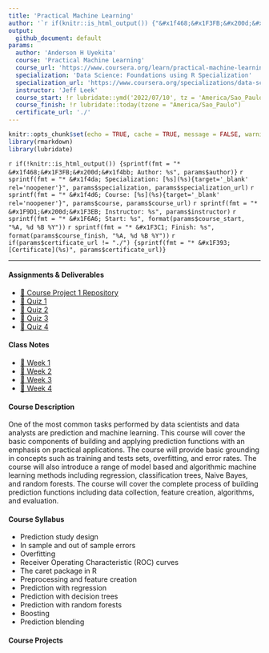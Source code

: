 ```yaml
---
title: 'Practical Machine Learning'
author: '`r if(knitr::is_html_output()) {"&#x1f468;&#x1F3FB;&#x200d;&#x1f4bb; Anderson H Uyekita"} else {NULL}`'
output:
  github_document: default
params:
  author: 'Anderson H Uyekita'
  course: 'Practical Machine Learning'
  course_url: 'https://www.coursera.org/learn/practical-machine-learning'
  specialization: 'Data Science: Foundations using R Specialization'
  specialization_url: 'https://www.coursera.org/specializations/data-science-foundations-r'
  instructor: 'Jeff Leek'
  course_start: !r lubridate::ymd('2022/07/10', tz = 'America/Sao_Paulo')
  course_finish: !r lubridate::today(tzone = "America/Sao_Paulo")
  certificate_url: './'
---
```


```r
knitr::opts_chunk$set(echo = TRUE, cache = TRUE, message = FALSE, warning = FALSE)
library(rmarkdown)
library(lubridate)
```

`r if(!knitr::is_html_output()) {sprintf(fmt = "* &#x1f468;&#x1F3FB;&#x200d;&#x1f4bb; Author: %s", params$author)}`
`r sprintf(fmt = "* &#x1f4da; Specialization: [%s](%s){target='_blank' rel='noopener'}", params$specialization, params$specialization_url)`
`r sprintf(fmt = "* &#x1f4d6; Course: [%s](%s){target='_blank' rel='noopener'}", params$course, params$course_url)`
    `r sprintf(fmt = "* &#x1F9D1;&#x200d;&#x1F3EB; Instructor: %s", params$instructor)`
    `r sprintf(fmt = "* &#x1F6A6; Start: %s", format(params$course_start, "%A, %d %B %Y"))`
    `r sprintf(fmt = "* &#x1F3C1; Finish: %s", format(params$course_finish, "%A, %d %B %Y"))`
`r if(params$certificate_url != "./") {sprintf(fmt = "* &#x1F393; [Certificate](%s)", params$certificate_url)}`

--------------------------------------------------------------------------------

#### Assignments & Deliverables

* [&#x1F680; Course Project 1 Repository](https://github.com/AndersonUyekita/practical-machine-learning_course-project)
* [&#x1F4DD; Quiz 1](./Week 1/quiz-1_practical-machine-learning.md)
* [&#x1F4DD; Quiz 2](./Week 2/quiz-2_practical-machine-learning.md)
* [&#x1F4DD; Quiz 3](./Week 3/quiz-3_practical-machine-learning.md)
* [&#x1F4DD; Quiz 4](./Week 4/quiz-4_practical-machine-learning.md)

#### Class Notes

* [&#x1F4C6; Week 1](./Week 1)
* [&#x1F4C6; Week 2](./Week 2)
* [&#x1F4C6; Week 3](./Week 3)
* [&#x1F4C6; Week 4](./Week 4)

#### Course Description

One of the most common tasks performed by data scientists and data analysts are prediction and machine learning. This course will cover the basic components of building and applying prediction functions with an emphasis on practical applications. The course will provide basic grounding in concepts such as training and tests sets, overfitting, and error rates. The course will also introduce a range of model based and algorithmic machine learning methods including regression, classification trees, Naive Bayes, and random forests. The course will cover the complete process of building prediction functions including data collection, feature creation, algorithms, and evaluation.

#### Course Syllabus

* Prediction study design
* In sample and out of sample errors
* Overfitting
* Receiver Operating Characteristic (ROC) curves
* The caret package in R
* Preprocessing and feature creation
* Prediction with regression
* Prediction with decision trees
* Prediction with random forests
* Boosting
* Prediction blending

#### Course Projects




